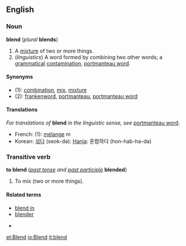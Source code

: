 ==English==
===Noun===
'''blend''' (''plural'' '''blends''')

#A [[mixture]] of two or more things.
#(''linguistics'') A word formed by combining two other words; a [[grammatical]] [[contamination]], [[portmanteau word]].

====Synonyms====
*(1): [[combination]], [[mix]], [[mixture]]
*(2): [[frankenword]], [[portmanteau]], [[portmanteau word]]

====Translations====
''For translations of'' '''blend''' ''in the linguistic sense, see'' [[portmanteau word]].  <!-- Do not translate the linguistic sense here - put these translations under "portmanteau word" -->

*French: (1): [[mélange]] ''m''
*Korean: [[섞다]] (seok-da): [[Hanja]]: 혼합하다 (hon-hab-ha-da)

===Transitive verb===
'''to blend''' (''[[past tense]] and [[past participle]]'' '''blended''')

#To mix (two or more things).


====Related terms====
*[[blend in]]
*[[blender]]

*

[[et:Blend]]
[[io:Blend]]
[[it:blend]]